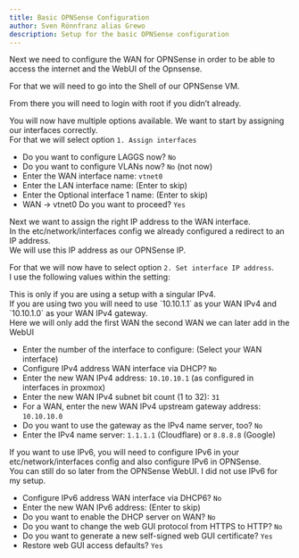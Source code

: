 ```yaml
---
title: Basic OPNSense Configuration
author: Sven Rönnfranz alias Grewo
description: Setup for the basic OPNSense configuration
---
```



Next we need to configure the WAN for OPNSense in order to be able to access the internet and the WebUI of the Opnsense.

For that we will need to go into the Shell of our OPNSense VM.

From there you will need to login with root if you didn’t already.

You will now have multiple options available. We want to start by assigning our interfaces correctly.<br/>
For that we will select option `1. Assign interfaces`

* Do you want to configure LAGGS now? `No`
* Do you want to configure VLANs now? `No` (not now)
* Enter the WAN interface name: `vtnet0`
* Enter the LAN interface name: (Enter to skip)
* Enter the Optional interface 1 name: (Enter to skip)
* WAN -> vtnet0 Do you want to proceed? `Yes`

Next we want to assign the right IP address to the WAN interface.<br/>
In the etc/network/interfaces config we already configured a redirect to an IP address.<br/>
We will use this IP address as our OPNSense IP.

For that we will now have to select option `2. Set interface IP address`.<br/>
I use the following values within the setting:

<Aside>
    This is only if you are using a setup with a singular IPv4.<br/>
    If you are using two you will need to use `10.10.1.1` as your WAN IPv4 and `10.10.1.0` as your WAN IPv4 gateway.<br/>
    Here we will only add the first WAN the second WAN we can later add in the WebUI
</Aside>


* Enter the number of the interface to configure: (Select your WAN interface)
* Configure IPv4 address WAN interface via DHCP? `No`
* Enter the new WAN IPv4 address: `10.10.10.1` (as configured in interfaces in proxmox)
* Enter the new WAN IPv4 subnet bit count (1 to 32): `31`
* For a WAN, enter the new WAN IPv4 upstream gateway address: `10.10.10.0`
* Do you want to use the gateway as the IPv4 name server, too? `No`
* Enter the IPv4 name server: `1.1.1.1` (Cloudflare) or `8.8.8.8` (Google)

<Aside>
    If you want to use IPv6, you will need to configure IPv6 in your etc/network/interfaces config and also configure IPv6 in OPNSense.<br/>
    You can still do so later from the OPNSense WebUI. I did not use IPv6 for my setup.
</Aside>

* Configure IPv6 address WAN interface via DHCP6? `No`
* Enter the new WAN IPv6 address: (Enter to skip)
* Do you want to enable the DHCP server on WAN? `No`
* Do you want to change the web GUI protocol from HTTPS to HTTP? `No`
* Do you want to generate a new self-signed web GUI certificate? `Yes`
* Restore web GUI access defaults? `Yes`
